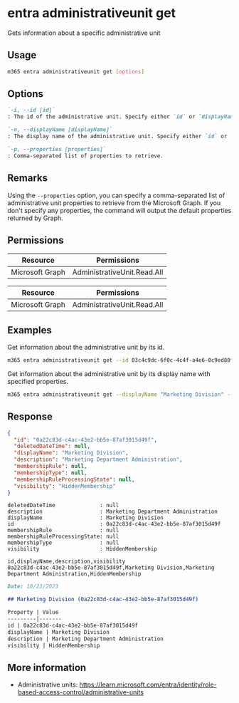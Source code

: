 
# entra administrativeunit get

Gets information about a specific administrative unit

## Usage

```sh
m365 entra administrativeunit get [options]
```

## Options

```md definition-list
`-i, --id [id]`
: The id of the administrative unit. Specify either `id` or `displayName` but not both.

`-n, --displayName [displayName]`
: The display name of the administrative unit. Specify either `id` or `displayName` but not both.

`-p, --properties [properties]`
: Comma-separated list of properties to retrieve.
```

<Global />

## Remarks

Using the `--properties` option, you can specify a comma-separated list of administrative unit properties to retrieve from the Microsoft Graph. If you don't specify any properties, the command will output the default properties returned by Graph.

## Permissions

<Tabs>
  <TabItem value="Delegated">

  | Resource        | Permissions                 |
  |-----------------|-----------------------------|
  | Microsoft Graph | AdministrativeUnit.Read.All |

  </TabItem>
  <TabItem value="Application">

  | Resource        | Permissions                 |
  |-----------------|-----------------------------|
  | Microsoft Graph | AdministrativeUnit.Read.All |

  </TabItem>
</Tabs>

## Examples

Get information about the administrative unit by its id.

```sh
m365 entra administrativeunit get --id 03c4c9dc-6f0c-4c4f-a4e6-0c9ed80f54c7
```

Get information about the administrative unit by its display name with specified properties.

```sh
m365 entra administrativeunit get --displayName "Marketing Division" --properties "id,displayName"
```

## Response

<Tabs>
  <TabItem value="JSON">

  ```json
  {
    "id": "0a22c83d-c4ac-43e2-bb5e-87af3015d49f",
    "deletedDateTime": null,
    "displayName": "Marketing Division",
    "description": "Marketing Department Administration",
    "membershipRule": null,
    "membershipType": null,
    "membershipRuleProcessingState": null,
    "visibility": "HiddenMembership"
  }
  ```

  </TabItem>
  <TabItem value="Text">

  ```text
  deletedDateTime              : null
  description                  : Marketing Department Administration
  displayName                  : Marketing Division
  id                           : 0a22c83d-c4ac-43e2-bb5e-87af3015d49f
  membershipRule               : null
  membershipRuleProcessingState: null
  membershipType               : null
  visibility                   : HiddenMembership
  ```

  </TabItem>
  <TabItem value="CSV">

  ```csv
  id,displayName,description,visibility
  0a22c83d-c4ac-43e2-bb5e-87af3015d49f,Marketing Division,Marketing Department Administration,HiddenMembership
  ```

  </TabItem>
  <TabItem value="Markdown">

  ```md
  Date: 10/23/2023

  ## Marketing Division (0a22c83d-c4ac-43e2-bb5e-87af3015d49f)

  Property | Value
  ---------|-------
  id | 0a22c83d-c4ac-43e2-bb5e-87af3015d49f
  displayName | Marketing Division
  description | Marketing Department Administration
  visibility | HiddenMembership
  ```

  </TabItem>
</Tabs>

## More information

- Administrative units: https://learn.microsoft.com/entra/identity/role-based-access-control/administrative-units
